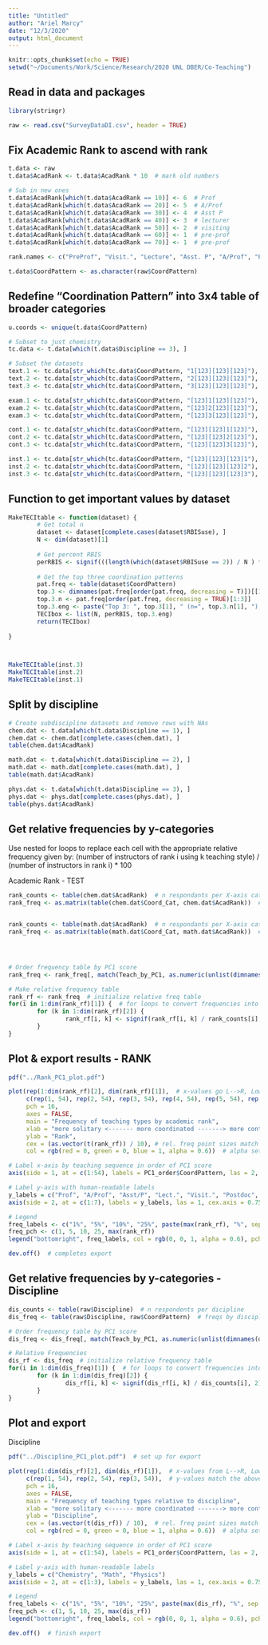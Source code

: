 ```yaml
---
title: "Untitled"
author: "Ariel Marcy"
date: "12/3/2020"
output: html_document
---
```


```r
knitr::opts_chunk$set(echo = TRUE)
setwd("~/Documents/Work/Science/Research/2020 UNL DBER/Co-Teaching")
```

## Read in data and packages
```r
library(stringr)

raw <- read.csv("SurveyDataDI.csv", header = TRUE)
```

## Fix Academic Rank to ascend with rank
```r
t.data <- raw
t.data$AcadRank <- t.data$AcadRank * 10  # mark old numbers

# Sub in new ones
t.data$AcadRank[which(t.data$AcadRank == 10)] <- 6  # Prof
t.data$AcadRank[which(t.data$AcadRank == 20)] <- 5  # A/Prof
t.data$AcadRank[which(t.data$AcadRank == 30)] <- 4  # Asst P
t.data$AcadRank[which(t.data$AcadRank == 40)] <- 3  # lecturer
t.data$AcadRank[which(t.data$AcadRank == 50)] <- 2  # visiting
t.data$AcadRank[which(t.data$AcadRank == 60)] <- 1  # pre-prof
t.data$AcadRank[which(t.data$AcadRank == 70)] <- 1  # pre-prof

rank.names <- c("PreProf", "Visit.", "Lecture", "Asst. P", "A/Prof", "Prof")

t.data$CoordPattern <- as.character(raw$CoordPattern) 
```

## Redefine "Coordination Pattern" into 3x4 table of broader categories
```r
u.coords <- unique(t.data$CoordPattern) 

# Subset to just chemistry
tc.data <- t.data[which(t.data$Discipline == 3), ]

# Subset the datasets
text.1 <- tc.data[str_which(tc.data$CoordPattern, "1[123][123][123]"), ]  # solo
text.2 <- tc.data[str_which(tc.data$CoordPattern, "2[123][123][123]"), ]  # coll
text.3 <- tc.data[str_which(tc.data$CoordPattern, "3[123][123][123]"), ]  # cont

exam.1 <- tc.data[str_which(tc.data$CoordPattern, "[123]1[123][123]"), ]  # solo
exam.2 <- tc.data[str_which(tc.data$CoordPattern, "[123]2[123][123]"), ]  # coll
exam.3 <- tc.data[str_which(tc.data$CoordPattern, "[123]3[123][123]"), ]  # cont

cont.1 <- tc.data[str_which(tc.data$CoordPattern, "[123][123]1[123]"), ]  # solo
cont.2 <- tc.data[str_which(tc.data$CoordPattern, "[123][123]2[123]"), ]  # coll
cont.3 <- tc.data[str_which(tc.data$CoordPattern, "[123][123]3[123]"), ]  # cont

inst.1 <- tc.data[str_which(tc.data$CoordPattern, "[123][123][123]1"), ]  # solo
inst.2 <- tc.data[str_which(tc.data$CoordPattern, "[123][123][123]2"), ]  # coll
inst.3 <- tc.data[str_which(tc.data$CoordPattern, "[123][123][123]3"), ]  # cont
```

## Function to get important values by dataset
```r
MakeTECItable <- function(dataset) {
        # Get total n
        dataset <- dataset[complete.cases(dataset$RBISuse), ]
        N <- dim(dataset)[1]
        
        # Get percent RBIS
        perRBIS <- signif(((length(which(dataset$RBISuse == 2)) / N ) *100), 3)
        
        # Get the top three coordination patterns
        pat.freq <- table(dataset$CoordPattern)
        top.3 <- dimnames(pat.freq[order(pat.freq, decreasing = T)])[[1]][1:3]
        top.3.n <- pat.freq[order(pat.freq, decreasing = TRUE)[1:3]]
        top.3.eng <- paste("Top 3: ", top.3[1], " (n=", top.3.n[1], "), ", top.3[2], " (n=", top.3.n[2], "), ", top.3[3], " (n=", top.3.n[3], ")", sep = "")
        TECIbox <- list(N, perRBIS, top.3.eng)
        return(TECIbox)        
        
}



MakeTECItable(inst.3)
MakeTECItable(inst.2)
MakeTECItable(inst.1)
```

## Split by discipline
```r
# Create subdiscipline datasets and remove rows with NAs
chem.dat <- t.data[which(t.data$Discipline == 1), ]
chem.dat <- chem.dat[complete.cases(chem.dat), ]
table(chem.dat$AcadRank)

math.dat <- t.data[which(t.data$Discipline == 2), ]
math.dat <- math.dat[complete.cases(math.dat), ]
table(math.dat$AcadRank)

phys.dat <- t.data[which(t.data$Discipline == 3), ]
phys.dat <- phys.dat[complete.cases(phys.dat), ]
table(phys.dat$AcadRank)
```


## Get relative frequencies by y-categories
Use nested for loops to replace each cell with the appropriate relative frequency given by: (number of instructors of rank i using k teaching style) / (number of instructors in rank i) * 100

Academic Rank - TEST
```r
rank_counts <- table(chem.dat$AcadRank)  # n respondants per X-axis category (Academic Rank)
rank_freq <- as.matrix(table(chem.dat$Coord_Cat, chem.dat$AcadRank))  # frequencies of rank (x axis columns) by teaching style (y-axis rows)


rank_counts <- table(math.dat$AcadRank)  # n respondants per X-axis category (Academic Rank)
rank_freq <- as.matrix(table(math.dat$Coord_Cat, math.dat$AcadRank))  # frequencies of rank (x axis columns) by teaching style (y-axis rows)




# Order frequency table by PC1 score
rank_freq <- rank_freq[, match(Teach_by_PC1, as.numeric(unlist(dimnames(rank_freq)[2][1])))]  # reorder columns (teaching seq) by PC1 score

# Make relative frequency table
rank_rf <- rank_freq  # initialize relative freq table
for(i in 1:dim(rank_rf)[1]) {  # for loops to convert frequencies into %s
        for (k in 1:dim(rank_rf)[2]) {
                rank_rf[i, k] <- signif(rank_rf[i, k] / rank_counts[i], 2) * 100  # relative frequency as a % with 2 significant digits
        }
}
```

## Plot & export results - RANK
```r
pdf("../Rank_PC1_plot.pdf")

plot(rep(1:dim(rank_rf)[2], dim(rank_rf)[1]),  # x-values go L-->R, Low-->High
     c(rep(1, 54), rep(2, 54), rep(3, 54), rep(4, 54), rep(5, 54), rep(6, 54), rep(7, 54)),                            # y-values match the order given above
     pch = 16,
     axes = FALSE,
     main = "Frequency of teaching types by academic rank",
     xlab = "more solitary <------- more coordinated -------> more controlled",
     ylab = "Rank",
     cex = (as.vector(t(rank_rf)) / 10), # rel. freq point sizes match above
     col = rgb(red = 0, green = 0, blue = 1, alpha = 0.6))  # alpha sets transparency

# Label x-axis by teaching sequence in order of PC1 score
axis(side = 1, at = c(1:54), labels = PC1_order$CoordPattern, las = 2, cex.axis = 0.5)

# Label y-axis with human-readable labels
y_labels = c("Prof", "A/Prof", "Asst/P", "Lect.", "Visit.", "Postdoc", "Grad")
axis(side = 2, at = c(1:7), labels = y_labels, las = 1, cex.axis = 0.75)

# Legend
freq_labels <- c("1%", "5%", "10%", "25%", paste(max(rank_rf), "%", sep = ""))
freq_pch <- c(1, 5, 10, 25, max(rank_rf))
legend("bottomright", freq_labels, col = rgb(0, 0, 1, alpha = 0.6), pch = 16, pt.cex = freq_pch / 10, text.width = 4, text.col = "darkgray", xjust = 1)

dev.off()  # completes export
```


## Get relative frequencies by y-categories - Discipline
```r
dis_counts <- table(raw$Discipline)  # n respondents per dicipline 
dis_freq <- table(raw$Discipline, raw$CoordPattern)  # freqs by discipline

# Order frequency table by PC1 score
dis_freq <- dis_freq[, match(Teach_by_PC1, as.numeric(unlist(dimnames(dis_freq)[2][1])))]  # reorder columns (teaching seq) by PC1 score

# Relative Frequencies
dis_rf <- dis_freq  # initialize relative frequency table
for(i in 1:dim(dis_freq)[1]) {  # for loops to convert frequencies into %s
        for (k in 1:dim(dis_freq)[2]) {
                dis_rf[i, k] <- signif(dis_rf[i, k] / dis_counts[i], 2) * 100  # relative frequency as a % with 2 significant digits
        }
}
```

## Plot and export
Discipline
```r
pdf("../Discipline_PC1_plot.pdf")  # set up for export

plot(rep(1:dim(dis_rf)[2], dim(dis_rf)[1]),  # x-values from L-->R, Low-->High
     c(rep(1, 54), rep(2, 54), rep(3, 54)),  # y-values match the above
     pch = 16,
     axes = FALSE,
     main = "Frequency of teaching types relative to discipline",
     xlab = "more solitary <------- more coordinated -------> more controlled",
     ylab = "Discipline",
     cex = (as.vector(t(dis_rf)) / 10),  # rel. freq point sizes match above
     col = rgb(red = 0, green = 0, blue = 1, alpha = 0.6))  # alpha sets transparency)

# Label x-axis by teaching sequence in order of PC1 score
axis(side = 1, at = c(1:54), labels = PC1_order$CoordPattern, las = 2, cex.axis = 0.5)

# Label y-axis with human-readable labels
y_labels = c("Chemistry", "Math", "Physics")
axis(side = 2, at = c(1:3), labels = y_labels, las = 1, cex.axis = 0.75)

# Legend
freq_labels <- c("1%", "5%", "10%", "25%", paste(max(dis_rf), "%", sep = ""))
freq_pch <- c(1, 5, 10, 25, max(dis_rf))
legend("bottomright", freq_labels, col = rgb(0, 0, 1, alpha = 0.6), pch = 16, pt.cex = freq_pch / 10, text.width = 4, text.col = "darkgray", xjust = 1)

dev.off()  # finish export
```
